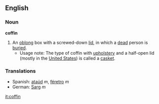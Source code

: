 ==English==
===Noun===
'''coffin'''
{{wikipedia}}
#An [[oblong]] box with a screwed-down [[lid]], in which a [[dead]] person is [[bury|buried]].
#*Usage note: The type of coffin with [[upholstery]] and a half-open lid (mostly in the [[United States]]) is called a [[casket]].

===Translations===
*Spanish: [[ataúd]] ''m'', [[féretro]] ''m''
*German: [[Sarg]] ''m''

[[it:coffin]]